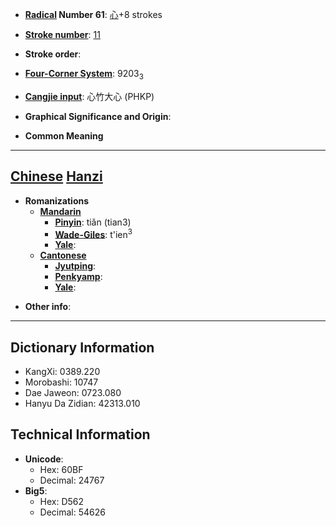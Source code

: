 * '''[[Wiktionary:Chinese radical index| Radical]] Number 61''': [[Wiktionary:Chinese radical index 心|心]]+8 strokes

* '''[[Wiktionary:Chinese total strokes index|Stroke number]]''': [[Wiktionary:Chinese total strokes index 11|11]]

* '''Stroke order''': 

* '''[[Wiktionary:Chinese four corner index|Four-Corner System]]''': 9203<sub>3</sub>

* '''[[Wiktionary:Chinese Cangjie index|Cangjie input]]''': 心竹大心 (PHKP)

* '''Graphical Significance and Origin''': 

* '''Common Meaning'''

----

== [[Chinese]] [[Hanzi]] ==

* '''Romanizations'''
** '''[[Mandarin]]'''
*** '''[[Pinyin]]''': tiǎn (tian3)
*** '''[[Wade-Giles]]''': t'ien<sup>3</sup>
*** '''[[Yale]]''': 
** '''[[Cantonese]]'''
*** '''[[Jyutping]]''':
*** '''[[Penkyamp]]''': 
*** '''[[Yale]]''': 

* '''Other info''': 

----

== Dictionary Information ==

* KangXi: 0389.220
* Morobashi: 10747
* Dae Jaweon: 0723.080
* Hanyu Da Zidian: 42313.010

== Technical Information ==

* '''Unicode''':
** Hex: 60BF
** Decimal: 24767
* '''Big5''':
** Hex: D562
** Decimal: 54626